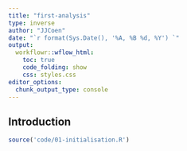 ```yaml
---
title: "first-analysis"
type: inverse
author: "JJCoen"
date: "`r format(Sys.Date(), '%A, %B %d, %Y') `"
output: 
  workflowr::wflow_html:
    toc: true
    code_folding: show
    css: styles.css
editor_options:
  chunk_output_type: console
---
```


## Introduction

```r
source('code/01-initialisation.R')

```

